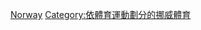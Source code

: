 {{Commons category|Speed skating in Norway}}
[[Category:各國競速滑冰|Norway]]
[[Category:依體育運動劃分的挪威體育|Category:依體育運動劃分的挪威體育]]